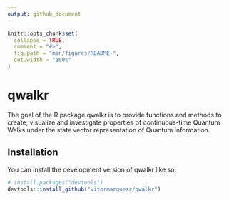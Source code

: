 ```yaml
---
output: github_document
---
```


<!-- README.md is generated from README.Rmd. Please edit that file -->

```r
knitr::opts_chunk$set(
  collapse = TRUE,
  comment = "#>",
  fig.path = "man/figures/README-",
  out.width = "100%"
)
```

# qwalkr

<!-- badges: start -->
<!-- badges: end -->

The goal of the R package qwalkr is to provide functions and methods to create, visualize and investigate properties of continuous-time Quantum Walks under the state vector representation of Quantum Information.

## Installation

You can install the development version of qwalkr like so:


```r
# install.packages("devtools")
devtools::install_github("vitormarquesr/qwalkr")
```


